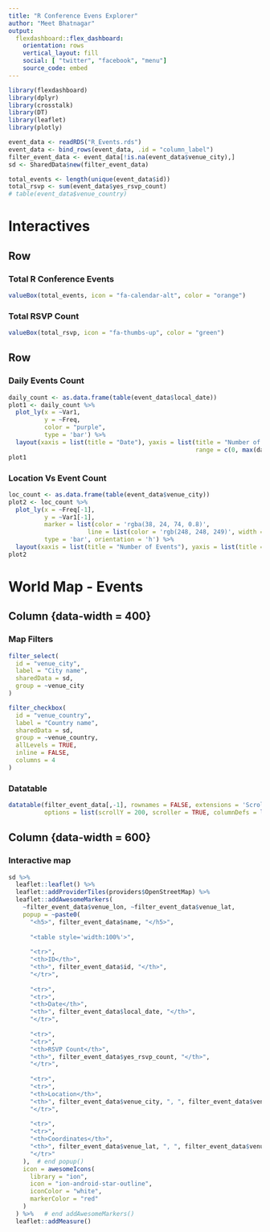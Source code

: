 ```yaml
---
title: "R Conference Evens Explorer"
author: "Meet Bhatnagar"
output: 
  flexdashboard::flex_dashboard:
    orientation: rows
    vertical_layout: fill
    social: [ "twitter", "facebook", "menu"]
    source_code: embed
---
```


```r
library(flexdashboard)
library(dplyr)
library(crosstalk)
library(DT)
library(leaflet)
library(plotly)

event_data <- readRDS("R_Events.rds")
event_data <- bind_rows(event_data, .id = "column_label")
filter_event_data <- event_data[!is.na(event_data$venue_city),]
sd <- SharedData$new(filter_event_data)

total_events <- length(unique(event_data$id))
total_rsvp <- sum(event_data$yes_rsvp_count)
# table(event_data$venue_country)
```

# Interactives 

## Row

### Total R Conference Events

```r
valueBox(total_events, icon = "fa-calendar-alt", color = "orange")
```

### Total RSVP Count

```r
valueBox(total_rsvp, icon = "fa-thumbs-up", color = "green")
```

## Row

### Daily Events Count

```r
daily_count <- as.data.frame(table(event_data$local_date))
plot1 <- daily_count %>%
  plot_ly(x = ~Var1,
          y = ~Freq,
          color = "purple",
          type = 'bar') %>%
  layout(xaxis = list(title = "Date"), yaxis = list(title = "Number of Events", 
                                                    range = c(0, max(daily_count$Freq))))
plot1
```

### Location Vs Event Count

```r
loc_count <- as.data.frame(table(event_data$venue_city))
plot2 <- loc_count %>%
  plot_ly(x = ~Freq[-1],
          y = ~Var1[-1],
          marker = list(color = 'rgba(38, 24, 74, 0.8)',
                      line = list(color = 'rgb(248, 248, 249)', width = 1)),
          type = 'bar', orientation = 'h') %>%
  layout(xaxis = list(title = "Number of Events"), yaxis = list(title = "Location of Events"))
plot2
```

# World Map - Events {data-orientation=columns} 

## Column {data-width = 400}

### Map Filters

```r
filter_select(
  id = "venue_city",
  label = "City name",
  sharedData = sd,
  group = ~venue_city
)

filter_checkbox(
  id = "venue_country",
  label = "Country name",
  sharedData = sd,
  group = ~venue_country,
  allLevels = TRUE,
  inline = FALSE,
  columns = 4
)

```

### Datatable

```r
datatable(filter_event_data[,-1], rownames = FALSE, extensions = 'Scroller', 
          options = list(scrollY = 200, scroller = TRUE, columnDefs = list(list(className = 'dt-left', targets = 0:3))))

```

## Column {data-width = 600}

### Interactive map

```r
sd %>% 
  leaflet::leaflet() %>%
  leaflet::addProviderTiles(providers$OpenStreetMap) %>% 
  leaflet::addAwesomeMarkers(
    ~filter_event_data$venue_lon, ~filter_event_data$venue_lat,
    popup = ~paste0(
      "<h5>", filter_event_data$name, "</h5>",
      
      "<table style='width:100%'>",
      
      "<tr>",
      "<th>ID</th>",
      "<th>", filter_event_data$id, "</th>",
      "</tr>",
      
      "<tr>",
      "<tr>",
      "<th>Date</th>",
      "<th>", filter_event_data$local_date, "</th>",
      "</tr>",
      
      "<tr>",
      "<tr>",
      "<th>RSVP Count</th>",
      "<th>", filter_event_data$yes_rsvp_count, "</th>",
      "</tr>",
      
      "<tr>",
      "<tr>",
      "<th>Location</th>",
      "<th>", filter_event_data$venue_city, ", ", filter_event_data$venue_country, "</th>",
      "</tr>",
      
      "<tr>",
      "<tr>",
      "<th>Coordinates</th>",
      "<th>", filter_event_data$venue_lat, ", ", filter_event_data$venue_lon, "</th>",
      "</tr>"
    ),  # end popup()
    icon = awesomeIcons(
      library = "ion",
      icon = "ion-android-star-outline",
      iconColor = "white",
      markerColor = "red"
    )
  ) %>%   # end addAwesomeMarkers()
  leaflet::addMeasure()
```
